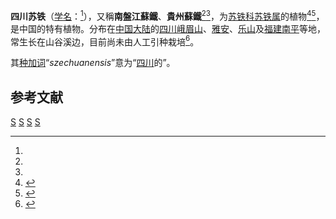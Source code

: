 {{Speciesbox 
| taxon = Cycas szechuanensis
| status = CR
| status_system = iucn3.1
| status_ref = <ref name = "iucn">{{IUCN|assessors=Hill, K.D. |assessment_year=2010|id=42041|title=Cycas szechuanensis|iucn_year=2010 |version=2012.2|accessdate=2012-10-24}}</ref>
| authority = [[诚静容|C. Y. Cheng]], [[郑万钧|W. C. Cheng]] & [[傅立国|L. K. Fu]], 1975<ref name = "C132">{{cite journal 
|first1=W.C. |last1=Cheng |authorlink1=郑万钧
|first2=L.K. |last2=Fu    |authorlink2=傅立国
|first3=C.Y. |last3=Cheng |authorlink3=诚静容
|year=1975 |title=Gymnospermae Sinicae |journal={{link-es|植物分类学报|Acta Phytotaxonomica Sinica}} |location=[[北京|Beijing]] |volume=13 |issue=4 |pages=''81, t. 1, figs 7-8'' |issn=0577-7518 }}</ref>
| synonyms_ref = <ref name=eflora>{{cite web |url=http://www.eflora.cn/sp/Cycas%20szechuanensis |title=Cycas szechuanensis Cheng et L. K. Fu |author=eFlora [[中国在线植物志|中国在线植物志]] |publisher=[[中国科学院植物研究所|中国科学院植物研究所]][[系统与进化植物学国家重点实验室|系统与进化植物学国家重点实验室]] |date=2011-06-20 |accessdate=2016-07-28 |language=zh-hans |archive-date=2016-08-15 |archive-url=https://web.archive.org/web/20160815070047/http://www.eflora.cn/sp/Cycas%20szechuanensis |dead-url=no }}</ref>
| synonyms = 
* ''Cycas guizhouensis'' <small>K. M. Lan & R. F. Zou</small>
* ''Cycas multiovula'' <small>D. Y. Wang</small>
* ''Cycas szechuanenis subsp. error''
* ''Cycas szechuanensis subsp. szechuanensis''
}}

'''四川苏铁'''（[[学名|学名]]：{{lang|la|'''''Cycas szechuanensis'''''}}<ref name = "C132"/>），又稱'''南盤江蘇鐵'''、'''貴州蘇鐵'''<ref name = "iucn" /><ref name=eflora />，为[[苏铁科|苏铁科]][[苏铁属|苏铁属]]的植物<ref name = "COL">{{cite web |url=http://www.catalogueoflife.org/annual-checklist/2014/details/species/id/4345946 |title=Species 2000 & ITIS Catalogue of Life: 2014 Annual Checklist. |accessdate=2014-05-26 |editors=Roskov Y., Kunze T., Orrell T., Abucay L., Paglinawan L., Culham A., Bailly N., Kirk P., Bourgoin T., Baillargeon G., Decock W., De Wever A., Didžiulis V. |year=2014 |publisher=Species 2000 |location=Reading, UK. |archive-date=2016-08-14 |archive-url=https://web.archive.org/web/20160814032438/http://www.catalogueoflife.org/annual-checklist/2014/details/species/id/4345946 |dead-url=no }}</ref><ref name="source">{{cite web |url=http://www.iopi.org |title=IOPI Global Plant Checklist |deadurl=yes |archiveurl=http://webarchive.loc.gov/all/20090612184547/http://www.iopi.org/ |archivedate=2009-06-12 |accessdate=2017-08-11 }}</ref>，是中国的特有植物。分布在[[中国大陆|中国大陆]]的[[四川|四川]][[峨眉山|峨眉山]]、[[雅安|雅安]]、[[乐山|乐山]]及[[福建|福建]][[南平|南平]]等地，常生长在山谷溪边，目前尚未由人工引种栽培<ref>{{cite web| url =http://www.bioinfo.cn/db05/KmzwSpecies.php?action=view&id=6236| title =四川苏铁| work =《中国高等植物数据库全库》| publisher =中国科学院微生物研究所| author =[[昆明植物研究所|昆明植物研究所]]| accessdate =2009-02-24| language =zh-hans| deadurl =yes| archiveurl =https://web.archive.org/web/20160305045323/http://www.bioinfo.cn/db05/KmzwSpecies.php?action=view&id=6236| archivedate =2016-03-05}}</ref>。

其[[种加词|种加词]]“''szechuanensis''”意为“[[四川|四川]]的”。

==参考文献==
{{reflist}}

{{Taxonbar|from=Q6838883}}

[[Category:苏铁属|S]]
[[Category:雌雄異株植物|S]]
[[Category:中國特有植物|S]]
[[Category:1975年描述的植物|S]]